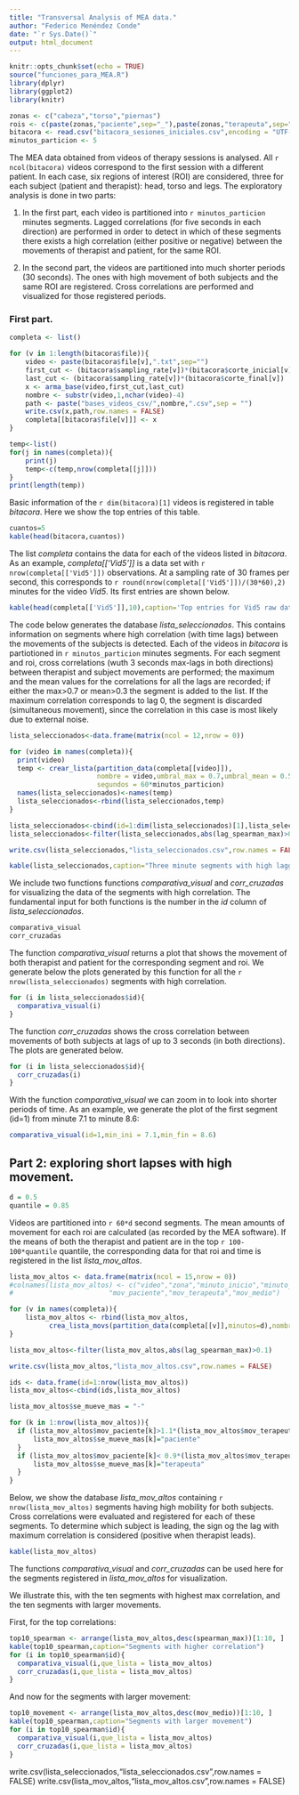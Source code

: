 ```yaml
---
title: "Transversal Analysis of MEA data."
author: "Federico Menéndez Conde"
date: "`r Sys.Date()`"
output: html_document
---
```



```r
knitr::opts_chunk$set(echo = TRUE)
source("funciones_para_MEA.R")
library(dplyr)
library(ggplot2)
library(knitr)
```

```r
zonas <- c("cabeza","torso","piernas")
rois <- c(paste(zonas,"paciente",sep="_"),paste(zonas,"terapeuta",sep="_"))
bitacora <- read.csv("bitacora_sesiones_iniciales.csv",encoding = "UTF-8")
minutos_particion <- 5
```


The MEA data obtained from videos of therapy sessions is analysed. All `r ncol(bitacora)` videos correspond to the first session with a different patient.  In each case, six regions of interest (ROI) are considered, three for each subject (patient and therapist): head, torso and legs. The exploratory analysis is done in two parts:



1) In the first part, each video is partitioned into `r minutos_particion` minutes segments. Lagged correlations (for five seconds in each direction) are performed in order to detect in which of these segments there exists a high correlation (either positive or negative) between the movements of therapist and patient, for the same ROI. 


2) In the second part, the videos are partitioned into much shorter periods (30 seconds). The ones with high movement of both subjects and the same ROI are registered. Cross correlations are performed and visualized for those registered periods. 


### First part. 


```r
completa <- list()

for (v in 1:length(bitacora$file)){
    video <- paste(bitacora$file[v],".txt",sep="")
    first_cut <- (bitacora$sampling_rate[v])*(bitacora$corte_inicial[v])
    last_cut <- (bitacora$sampling_rate[v])*(bitacora$corte_final[v])
    x <- arma_base(video,first_cut,last_cut)
    nombre <- substr(video,1,nchar(video)-4)
    path <- paste("bases_videos_csv/",nombre,".csv",sep = "")
    write.csv(x,path,row.names = FALSE)
    completa[[bitacora$file[v]]] <- x
}

temp<-list()
for(j in names(completa)){
    print(j)
    temp<-c(temp,nrow(completa[[j]]))
}
print(length(temp))
```

Basic information of the `r dim(bitacora)[1]` videos is registered in table _bitacora_. Here we show the top entries of this table.   

```r
cuantos=5
kable(head(bitacora,cuantos))
```

The list _completa_ contains the data for each of the videos listed in _bitacora_. As an example, _completa[['Vid5']]_ is a data set with `r nrow(completa[['Vid5']])` observations. At a sampling rate of 30 frames per second, this corresponds to 
`r round(nrow(completa[['Vid5']])/(30*60),2)` minutes for the video _Vid5_. Its first entries are shown below.

```r
kable(head(completa[['Vid5']],10),caption='Top entries for Vid5 raw data.')
```

The code below generates the database _lista_seleccionados_. This contains information on segments where high correlation (with time lags) between the movements of the subjects is detected. Each of the videos in _bitacora_ is partiotioned in `r minutos_particion` minutes segments. For each segment and roi, cross correlations (wuth 3 seconds max-lags in both directions) between therapist and subject movements are performed; the maximum and the mean values for the correlations for all the lags are recorded; if either the max>0.7 or mean>0.3 the segment is added to the list. If the maximum correlation corresponds to lag 0, the segment is discarded (simultaneous movement), since the correlation in this case is most likely due to external noise.   

```r
lista_seleccionados<-data.frame(matrix(ncol = 12,nrow = 0))

for (video in names(completa)){
  print(video)
  temp <- crear_lista(partition_data(completa[[video]]),
                      nombre = video,umbral_max = 0.7,umbral_mean = 0.5,
                      segundos = 60*minutos_particion)
  names(lista_seleccionados)<-names(temp)
  lista_seleccionados<-rbind(lista_seleccionados,temp)
}

lista_seleccionados<-cbind(id=1:dim(lista_seleccionados)[1],lista_seleccionados)
lista_seleccionados<-filter(lista_seleccionados,abs(lag_spearman_max)>0.025)

write.csv(lista_seleccionados,"lista_seleccionados.csv",row.names = FALSE)
```

```r
kable(lista_seleccionados,caption="Three minute segments with high lagged correlation. Lags are shown in seconds, with positive values corresponding to lags where the therapist leads.")
```


We include two functions functions _comparativa_visual_ and _corr_cruzadas_ for visualizing the data of the segments with high correlation. The fundamental input for both functions is the number in the _id_ column of _lista_seleccionados_.

```r
comparativa_visual
corr_cruzadas
```

The function _comparativa_visual_ returns a plot that shows the movement of both therapist and patient for the corresponding segment and roi. We generate below the plots generated by this function for all the `r nrow(lista_seleccionados)` segments with high correlation. 

```r
for (i in lista_seleccionados$id){
  comparativa_visual(i)
}
```

The function _corr_cruzadas_ shows the cross correlation between movements of both subjects at lags of up to 3 seconds (in both directions). The plots are generated below.

```r
for (i in lista_seleccionados$id){
  corr_cruzadas(i)
}
```


With the function _comparativa_visual_ we can zoom in to look into shorter periods of time. As an example, we generate the plot of the first segment (id=1) from minute 7.1 to minute 8.6:

```r
comparativa_visual(id=1,min_ini = 7.1,min_fin = 8.6)
```

## Part 2: exploring short lapses with high movement.

```r
d = 0.5
quantile = 0.85
```

Videos are partitioned into `r 60*d` second segments. The mean amounts of movement for each roi are calculated (as recorded by the MEA software). If the means of both the therapist and patient are in the top `r 100-100*quantile` quantile, the corresponding data for that roi and time is registered in the list _lista_mov_altos_. 


```r
lista_mov_altos <- data.frame(matrix(ncol = 15,nrow = 0))  
#colnames(lista_mov_altos) <- c("video","zona","minuto_inicio","minuto_final",
#                        "mov_paciente","mov_terapeuta","mov_medio")

for (v in names(completa)){
    lista_mov_altos <- rbind(lista_mov_altos,
          crea_lista_movs(partition_data(completa[[v]],minutos=d),nombre_video = v,q=quantile))    
}

lista_mov_altos<-filter(lista_mov_altos,abs(lag_spearman_max)>0.1)

write.csv(lista_mov_altos,"lista_mov_altos.csv",row.names = FALSE)

ids <- data.frame(id=1:nrow(lista_mov_altos))
lista_mov_altos<-cbind(ids,lista_mov_altos)

lista_mov_altos$se_mueve_mas = "-"

for (k in 1:nrow(lista_mov_altos)){
  if (lista_mov_altos$mov_paciente[k]>1.1*(lista_mov_altos$mov_terapeuta[k])){
      lista_mov_altos$se_mueve_mas[k]="paciente"
  }    
  if (lista_mov_altos$mov_paciente[k]< 0.9*(lista_mov_altos$mov_terapeuta[k])){
      lista_mov_altos$se_mueve_mas[k]="terapeuta"    
  }
}

```

Below, we show the database _lista_mov_altos_ containing `r nrow(lista_mov_altos)` segments having high mobility for both subjects. Cross correlations were evaluated and registered for each of these segments. To determine which subject is leading, the sign og the lag with maximum correlation is considered (positive when therapist leads). 

```r
kable(lista_mov_altos)
```

The functions _comparativa_visual_ and _corr_cruzadas_ can be used here for the segments registered in _lista_mov_altos_ for visualization. 

We illustrate this, with the ten segments with highest max correlation, and the ten segments with larger movements.

First, for the top correlations:

```r
top10_spearman <- arrange(lista_mov_altos,desc(spearman_max))[1:10, ]
kable(top10_spearman,caption="Segments with higher correlation")
for (i in top10_spearman$id){
  comparativa_visual(i,que_lista = lista_mov_altos)
  corr_cruzadas(i,que_lista = lista_mov_altos)
}
```

And now for the segments with larger movement:

```r
top10_movement <- arrange(lista_mov_altos,desc(mov_medio))[1:10, ]
kable(top10_spearman,caption="Segments with larger movement")
for (i in top10_spearman$id){
  comparativa_visual(i,que_lista = lista_mov_altos)
  corr_cruzadas(i,que_lista = lista_mov_altos)
}
```

write.csv(lista_seleccionados,"lista_seleccionados.csv",row.names = FALSE)
write.csv(lista_mov_altos,"lista_mov_altos.csv",row.names = FALSE)
